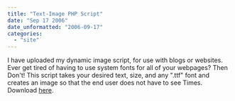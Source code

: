 ```yaml
---
title: "Text-Image PHP Script"
date: "Sep 17 2006"
date_unformatted: "2006-09-17"
categories: 
  - "site"
---
```


I have uploaded my dynamic image script, for use with blogs or websites. Ever get tired of having to use system fonts for all of your webpages? Then Don't! This script takes your desired text, size, and any ".ttf" font and creates an image so that the end user does not have to see Times. Download [here](http://lacymorrow.com/projects/).

